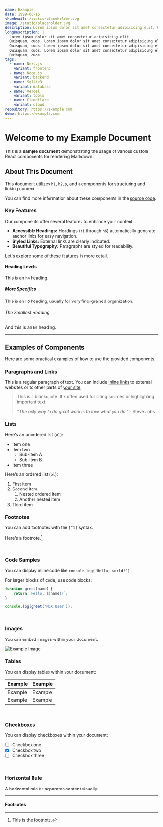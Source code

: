 ```yaml
---
name: Example
date: 1999-06-15
thumbnail: /static/placeholder.svg
image: /static/placeholder.svg
description: Lorem ipsum dolor sit amet consectetur adipisicing elit. Quisquam, quos.
longDescription: |
  Lorem ipsum dolor sit amet consectetur adipisicing elit. 
  Quisquam, quos. Lorem ipsum dolor sit amet consectetur adipisicing elit. 
  Quisquam, quos. Lorem ipsum dolor sit amet consectetur adipisicing elit. 
  Quisquam, quos. Lorem ipsum dolor sit amet consectetur adipisicing elit. 
  Quisquam, quos.
tags:
  - name: Next.js
    variant: frontend
  - name: Node.js
    variant: backend
  - name: Sqlite3
    variant: database
  - name: Vercel
    variant: tools
  - name: Cloudflare
    variant: cloud
repository: https://example.com
demo: https://example.com
---
```


# Welcome to my Example Document

This is a **sample document** demonstrating the usage of various custom React components for rendering Markdown.

## About This Document

This document utilizes `h1`, `h2`, `p`, and `a` components for structuring and linking content.

You can find more information about these components in the [source code](https://github.com/Diogo-k/portfolio/blob/master/src/components/MDX/MDXMarkdown.js).

### Key Features

Our components offer several features to enhance your content:

* **Accessible Headings:** Headings (`h1` through `h6`) automatically generate anchor links for easy navigation.
* **Styled Links:** External links are clearly indicated.
* **Beautiful Typography:** Paragraphs are styled for readability.

Let's explore some of these features in more detail.

#### Heading Levels

This is an `h4` heading.

##### More Specifics

This is an `h5` heading, usually for very fine-grained organization.

###### The Smallest Heading

And this is an `h6` heading.

---

## Examples of Components

Here are some practical examples of how to use the provided components.

### Paragraphs and Links

This is a regular paragraph of text. You can include [inline links](https://example.com) to external websites or to other parts of [your site](/).

> This is a blockquote. It's often used for citing sources or highlighting important text.
>
> *"The only way to do great work is to love what you do."* - Steve Jobs

### Lists

Here's an unordered list (`ul`):

* Item one
* Item two
    * Sub-item A
    * Sub-item B
* Item three

Here's an ordered list (`ol`):

1.  First item
2.  Second item
    1.  Nested ordered item
    2.  Another nested item
3.  Third item

### Footnotes

You can add footnotes with the `[^1]` syntax.

Here's a footnote.[^1]

[^1]: This is the footnote.

<br />

### Code Samples

You can display inline code like `console.log('Hello, world!')`.

For larger blocks of code, use code blocks:

```javascript
function greet(name) {
    return `Hello, ${name}!`;
}

console.log(greet('MDX User'));
```

<br />

### Images

You can embed images within your document:

![Example Image](/static/placeholder.svg)



### Tables

You can display tables within your document:

| Example | Example |
|------|-----|
| Example | Example  |
| Example | Example  |

<br />

### Checkboxes

You can display checkboxes within your document:

- [ ] Checkbox one
- [x] Checkbox two
- [ ] Checkbox three

<br />

### Horizontal Rule

A horizontal rule `hr` separates content visually:

---

#### Footnotes